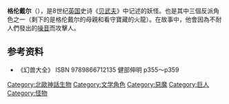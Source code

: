 '''格伦戴尔'''（{{lang|en|Grendel}}），是8世纪[[英国|英国]]史诗《[[貝奧武夫|贝武夫]]》中记述的妖怪。也是其中三個反派角色之一（剩下的是格伦戴尔的母親和看守寶藏的火龍）。在故事中，他會因為不耐人們發出的[[噪音|噪音]]而攻擊人。

==参考资料==
*《幻兽大全》 ISBN 9789866712135  健部伸明  p355～p359
{{DEFAULTSORT:Grendel}}
[[Category:北歐神話生物|Category:北歐神話生物]]
[[Category:文学角色|Category:文学角色]]
[[Category:惡魔|Category:惡魔]]
[[Category:巨人|Category:巨人]]
[[Category:怪物|Category:怪物]]